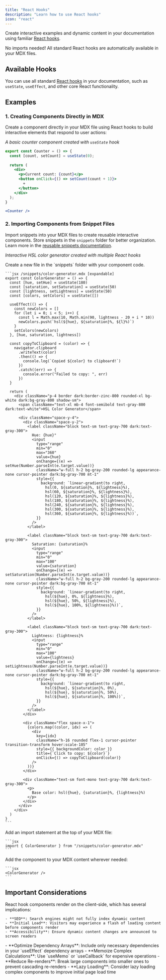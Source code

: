 ```yaml
---
title: "React Hooks"
description: "Learn how to use React hooks"
icon: "react"
---
```



Create interactive examples and dynamic content in your documentation using familiar [React hooks](https://react.dev/reference/react/hooks).

<Note>
  No imports needed! All standard React hooks are automatically available in your MDX files.
</Note>

## Available Hooks

You can use all standard [React hooks](https://react.dev/reference/react/hooks) in your documentation, such as `useState`, `useEffect`, and other core React functionality.

## Examples

### 1. Creating Components Directly in MDX

Create a component directly in your MDX file using React hooks to build interactive elements that respond to user actions:

*A basic counter component created with `useState` hook*

<Counter />

```jsx
export const Counter = () => {
  const [count, setCount] = useState(0);
  
  return (
    <div>
      <p>Current count: {count}</p>
      <button onClick={() => setCount(count + 1)}>
        +
      </button>
    </div>
  );
}

<Counter />
```


### 2. Importing Components from Snippet Files

Import snippets into your MDX files to create reusable interactive components. Store snippets in the `snippets` folder for better organization. Learn more in the [reusable snippets documentation](/reusable-snippets).

*Interactive HSL color generator created with multiple React hooks*


<ColorGenerator />

<Steps>
  <Step title="Create a snippet file">
    Create a new file in the `snippets` folder with your component code.

    ```jsx /snippets/color-generator.mdx [expandable]
    export const ColorGenerator = () => {
      const [hue, setHue] = useState(180)
      const [saturation, setSaturation] = useState(50)
      const [lightness, setLightness] = useState(50)
      const [colors, setColors] = useState([])

      useEffect(() => {
        const newColors = []
        for (let i = 0; i < 5; i++) {
          const l = Math.max(10, Math.min(90, lightness - 20 + i * 10))
          newColors.push(`hsl(${hue}, ${saturation}%, ${l}%)`)
        }
        setColors(newColors)
      }, [hue, saturation, lightness])

      const copyToClipboard = (color) => {
        navigator.clipboard
          .writeText(color)
          .then(() => {
            console.log(`Copied ${color} to clipboard!`)
          })
          .catch((err) => {
            console.error("Failed to copy: ", err)
          })
      }

      return (
        <div className="p-4 border dark:border-zinc-800 rounded-xl bg-white dark:bg-gray-800 shadow-sm">
          <span className="text-xl mb-4 font-semibold text-gray-800 dark:text-white">HSL Color Generator</span>

          <div className="space-y-4">
            <div className="space-y-2">
              <label className="block text-sm text-gray-700 dark:text-gray-300">
                Hue: {hue}°
                <input
                  type="range"
                  min="0"
                  max="360"
                  value={hue}
                  onChange={(e) => setHue(Number.parseInt(e.target.value))}
                  className="w-full h-2 bg-gray-200 rounded-lg appearance-none cursor-pointer dark:bg-gray-700 mt-1"
                  style={{
                    background: `linear-gradient(to right, 
                      hsl(0, ${saturation}%, ${lightness}%), 
                      hsl(60, ${saturation}%, ${lightness}%), 
                      hsl(120, ${saturation}%, ${lightness}%), 
                      hsl(180, ${saturation}%, ${lightness}%), 
                      hsl(240, ${saturation}%, ${lightness}%), 
                      hsl(300, ${saturation}%, ${lightness}%), 
                      hsl(360, ${saturation}%, ${lightness}%))`,
                  }}
                />
              </label>

              <label className="block text-sm text-gray-700 dark:text-gray-300">
                Saturation: {saturation}%
                <input
                  type="range"
                  min="0"
                  max="100"
                  value={saturation}
                  onChange={(e) => setSaturation(Number.parseInt(e.target.value))}
                  className="w-full h-2 bg-gray-200 rounded-lg appearance-none cursor-pointer dark:bg-gray-700 mt-1"
                  style={{
                    background: `linear-gradient(to right, 
                      hsl(${hue}, 0%, ${lightness}%), 
                      hsl(${hue}, 50%, ${lightness}%), 
                      hsl(${hue}, 100%, ${lightness}%))`,
                  }}
                />
              </label>

              <label className="block text-sm text-gray-700 dark:text-gray-300">
                Lightness: {lightness}%
                <input
                  type="range"
                  min="0"
                  max="100"
                  value={lightness}
                  onChange={(e) => setLightness(Number.parseInt(e.target.value))}
                  className="w-full h-2 bg-gray-200 rounded-lg appearance-none cursor-pointer dark:bg-gray-700 mt-1"
                  style={{
                    background: `linear-gradient(to right, 
                      hsl(${hue}, ${saturation}%, 0%), 
                      hsl(${hue}, ${saturation}%, 50%), 
                      hsl(${hue}, ${saturation}%, 100%))`,
                  }}
                />
              </label>
            </div>

            <div className="flex space-x-1">
              {colors.map((color, idx) => (
                <div
                  key={idx}
                  className="h-16 rounded flex-1 cursor-pointer transition-transform hover:scale-105"
                  style={{ backgroundColor: color }}
                  title={`Click to copy: ${color}`}
                  onClick={() => copyToClipboard(color)}
                />
              ))}
            </div>

            <div className="text-sm font-mono text-gray-700 dark:text-gray-300">
              <p>
                Base color: hsl({hue}, {saturation}%, {lightness}%)
              </p>
            </div>
          </div>
        </div>
      )
    }
    ```
  </Step>
  <Step title="Import the snippet">  
    Add an import statement at the top of your MDX file:

    ```jsx
    import { ColorGenerator } from "/snippets/color-generator.mdx"
    ```
  </Step>
  <Step title="Use the component">
    <p>Add the component to your MDX content wherever needed:</p>

    ```jsx
    <ColorGenerator />
    ```
  </Step>
</Steps>

## Important Considerations

<AccordionGroup>
  <Accordion title="Client-Side Rendering Impact">
    React hook components render on the client-side, which has several implications:

    - **SEO**: Search engines might not fully index dynamic content
    - **Initial Load**: Visitors may experience a flash of loading content before components render
    - **Accessibility**: Ensure dynamic content changes are announced to screen readers
  </Accordion>

  <Accordion title="Performance Best Practices">
    - **Optimize Dependency Arrays**: Include only necessary dependencies in your `useEffect` dependency arrays
    - **Memoize Complex Calculations**: Use `useMemo` or `useCallback` for expensive operations
    - **Reduce Re-renders**: Break large components into smaller ones to prevent cascading re-renders
    - **Lazy Loading**: Consider lazy loading complex components to improve initial page load time
  </Accordion>
</AccordionGroup>



